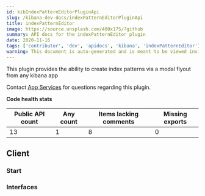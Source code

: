 ```yaml
---
id: kibIndexPatternEditorPluginApi
slug: /kibana-dev-docs/indexPatternEditorPluginApi
title: indexPatternEditor
image: https://source.unsplash.com/400x175/?github
summary: API docs for the indexPatternEditor plugin
date: 2020-11-16
tags: ['contributor', 'dev', 'apidocs', 'kibana', 'indexPatternEditor']
warning: This document is auto-generated and is meant to be viewed inside our experimental, new docs system. Reach out in #docs-engineering for more info.
---
```


This plugin provides the ability to create index patterns via a modal flyout from any kibana app

Contact [App Services](https://github.com/orgs/elastic/teams/kibana-app-services) for questions regarding this plugin.

**Code health stats**

| Public API count  | Any count | Items lacking comments | Missing exports | 
|-------------------|-----------|------------------------|-----------------|
| 13 | 1 | 8 | 0 |

## Client

### Start
<DocDefinitionList data={[indexPatternEditorObj.client.start]}/>

### Interfaces
<DocDefinitionList data={indexPatternEditorObj.client.interfaces}/>

